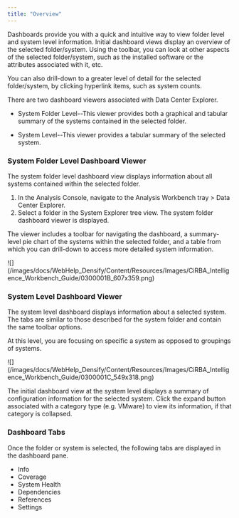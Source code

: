 ```yaml
---
title: "Overview"
---
```


Dashboards provide you with a quick and intuitive way to view folder level and system level information. Initial dashboard views display an overview of the selected folder/system. Using the toolbar, you can look at other aspects of the selected folder/system, such as the installed software or the attributes associated with it, etc.

You can also drill-down to a greater level of detail for the selected folder/system, by clicking hyperlink items, such as system counts.

There are two dashboard viewers associated with Data Center Explorer.

* System Folder Level--This viewer provides both a graphical and tabular summary of the systems contained in the selected folder.

* System Level--This viewer provides a tabular summary of the selected system.

### System Folder Level Dashboard Viewer

The system folder level dashboard view displays information about all systems contained within the selected folder.

1. In the Analysis Console, navigate to the Analysis Workbench tray > Data Center Explorer.
2. Select a folder in the System Explorer tree view. The system folder dashboard viewer is displayed.

The viewer includes a toolbar for navigating the dashboard, a summary-level pie chart of the systems within the selected folder, and a table from which you can drill-down to access more detailed system information.

<Accordion title="Figure: System Folder Level Dashboard">
<Frame>![](/images/docs/WebHelp_Densify/Content/Resources/Images/CiRBA_Intelligence_Workbench_Guide/0300001B_607x359.png)</Frame>
</Accordion>


### System Level Dashboard Viewer

The system level dashboard displays information about a selected system. The tabs are similar to those described for the system folder and contain the same toolbar options.

At this level, you are focusing on specific a system as opposed to groupings of systems.

<Accordion title="Figure: System Level Dashboard">
<Frame>![](/images/docs/WebHelp_Densify/Content/Resources/Images/CiRBA_Intelligence_Workbench_Guide/0300001C_549x318.png)</Frame>
</Accordion>


The initial dashboard view at the system level displays a summary of configuration information for the selected system. Click the expand button <InlineImage src="/images/docs/WebHelp_Densify/Content/Resources/Images/CiRBA_Intelligence_Workbench_Guide/0300001D.png"/> associated with a category type (e.g. VMware) to view its information, if that category is collapsed.

### Dashboard Tabs

Once the folder or system is selected, the following tabs are displayed in the dashboard pane.

* Info
* Coverage
* System Health
* Dependencies
* References
* Settings
